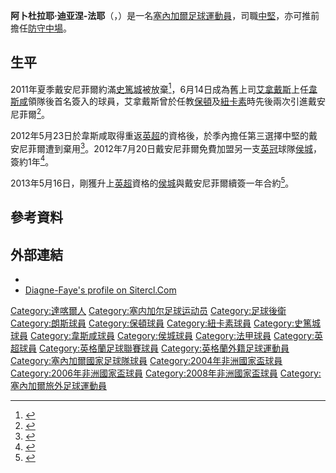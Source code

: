 {{noteta|G1=足球|G2=英超|G3=FAcup
|T=zh-hans:阿卜杜拉耶·迪亚涅-法耶;zh-hk:阿卜杜拉耶·戴安尼菲爾;zh-tw:阿卜杜拉耶·迪亞涅-法耶;
|1=zh-hans:阿卜杜拉耶·迪亚涅-法耶;zh-hk:阿卜杜拉耶·戴安尼菲爾;zh-tw:阿卜杜拉耶·迪亞涅-法耶;
|2=zh-hans:迪亚涅-法耶;zh-hk:戴安尼菲爾;zh-tw:迪亞涅-法耶;
|3=zh-hans:阿勒代斯;zh-hk:艾拿戴斯;zh-tw:阿勒代斯;
}}
{{Infobox football biography 2
| playername          = 阿卜杜拉耶·迪亚涅-法耶<br />''Abdoulaye Diagne-Faye''
| image               = [[File:Abdoulaye_Diagne-Faye_cropped.jpg|220px]]
| caption             = 
| fullname            = Abdoulaye Diagne-Faye
| dateofbirth         = {{birth date and age|1978|2|26}}
| cityofbirth         = [[達喀爾|達喀爾]]
| countryofbirth      = [[塞內加爾|塞內加爾]]
| height              = {{height|meters=1.88}}
| position            = [[後衛_(足球)|後衛]]、[[防守中場|防守中場]]
| currentclub         = 
| clubnumber          = 
| youthyears1         = 
| youthclubs1         = 
| years1              = 1999−2001
| clubs1              = [[w:en:ASEC_Ndiambour|ASEC Ndiambour]]
| caps1               = 59
| goals1              = 8
| years2              = 2001−2002
| clubs2              = [[w:en:ASC_Jeanne_d'Arc|Jeanne d'Arc]]
| caps2               = 32
| goals2              = 4
| years3              = 2002−2005
| clubs3              = [[朗斯足球俱樂部|朗斯]]
| caps3               = 35
| goals3              = 0
| years4              = 2004−2005
| clubs4              = → [[w:en:FC_Istres|伊斯特]] (借用)
| caps4               = 28
| goals4              = 0
| years5              = 2005−2007
| clubs5              = [[保頓足球會|保頓]]
| caps5               = 60
| goals5              = 3
| years6              = 2007−2008
| clubs6              = [[紐卡素足球會|紐卡素]]
| caps6               = 22
| goals6              = 1
| years7              = 2008−2011
| clubs7              = [[斯托克城足球俱乐部|史篤城]]
| caps7               = 81
| goals7              = 6
| years9              = 2011−2012
| clubs9              = [[韋斯咸足球會|韋斯咸]]
| caps9               = 29
| goals9              = 0
| years10             = 2012−2014
| clubs10             = [[赫尔城足球俱乐部|侯城]]
| caps10              = 34
| goals10             = 4
| totalcaps           = 
| totalgoals          = 
| nationalyears1      = 2004−2010
| nationalteam1       = [[塞內加爾國家足球隊|塞內加爾]]
| nationalcaps1       = 35
| nationalgoals1      = 2
| medaltemplates      = 
| club-update         = 2014年8月1日
| nationalteam-update = 2013年6月5日
}}
{{中文譯名
| english    = Abdoulaye '''Diagne-Faye'''
| putonghua  = 迪亚涅-法耶
| taiwan     = 迪亞涅-法耶
| cantonese  = 戴安尼菲爾
}}
'''阿卜杜拉耶·迪亚涅-法耶'''（{{lang-fr|'''Abdoulaye Diagne-Faye'''}}，{{bd|1978年|2月26日|catidx=Diagne-Faye, Abdoulaye}}）是一名[[塞內加爾|塞內加爾]][[足球|足球]][[運動員|運動員]]，司職[[中堅|中堅]]，亦可推前擔任[[中場|防守中場]]。

==生平==
2011年夏季戴安尼菲爾約滿[[斯托克城足球俱乐部|史篤城]]被放棄<ref>{{cite news |language=en |url=http://www.skysports.com/story/0,19528,11661_6954848,00.html |title=Potters confirm Faye exit |publisher=''Sky Sports'' |date=2011-05-27 |accessdate=2011-06-15 |archive-date=2016-03-09 |archive-url=https://web.archive.org/web/20160309155824/http://www.skysports.com/story/0,19528,11661_6954848,00.html |dead-url=no }}</ref>，6月14日成為舊上司[[萨姆·阿勒代斯|艾拿戴斯]]上任[[西汉姆联足球俱乐部|韋斯咸]]領隊後首名簽入的球員，艾拿戴斯曾於任教[[博尔顿足球俱乐部|保頓]]及[[纽卡斯尔联足球俱乐部|紐卡素]]時先後兩次引進戴安尼菲爾<ref>{{cite news |language=en |url=http://news.bbc.co.uk/sport2/hi/football/13772482.stm |title=West Ham boss Sam Allardyce signs Stoke's Abdoulaye Faye |publisher=''[[BBC_Sport|BBC Sport]]'' |date=2011-06-14 |accessdate=2011-06-15 |archive-date=2011-09-01 |archive-url=https://web.archive.org/web/20110901183701/http://news.bbc.co.uk/sport2/hi/football/13772482.stm |dead-url=no }}</ref>。

2012年5月23日於韋斯咸取得重返[[英超|英超]]的資格後，於季內擔任第三選擇中堅的戴安尼菲爾遭到棄用<ref>{{cite news |language=en |url=http://www.bbc.co.uk/sport/0/football/18179430 |title=John Carew one of six to exit West Ham United |publisher=''[[BBC_Sport|BBC Sport]]'' |date=2012-05-23 |accessdate=2012-12-15 |archive-date=2012-08-26 |archive-url=https://web.archive.org/web/20120826011300/http://www.bbc.co.uk/sport/0/football/18179430 |dead-url=no }}</ref>。2012年7月20日戴安尼菲爾免費加盟另一支[[英冠|英冠]]球隊[[赫尔城足球俱乐部|侯城]]，簽約1年<ref>{{cite news |language=en |url=http://www.bbc.co.uk/sport/0/football/18909702 |title=Hull City sign former West Ham defender Abdoulaye Faye |publisher=''[[BBC_Sport|BBC Sport]]'' |date=2012-07-20 |accessdate=2012-12-15 |archive-date=2013-10-17 |archive-url=https://web.archive.org/web/20131017161344/http://www.bbc.co.uk/sport/0/football/18909702 |dead-url=no }}</ref>。

2013年5月16日，剛獲升上[[英超|英超]]資格的[[赫尔城足球俱乐部|侯城]]與戴安尼菲爾續簽一年合約<ref>{{cite news |language=en |url=http://www.bbc.co.uk/sport/0/football/22510912 |title=Abdoulaye Faye signs new Hull City deal as 12 players depart |publisher=''[[BBC_Sport|BBC Sport]]'' |date=2013-05-15 |accessdate=2013-06-05 |archive-date=2013-10-17 |archive-url=https://web.archive.org/web/20131017012928/http://www.bbc.co.uk/sport/0/football/22510912 |dead-url=no }}</ref>。

== 參考資料 ==
{{reflist}}

== 外部連結 ==
*{{soccerbase|id=32207|name=戴安尼菲爾}}
*[https://web.archive.org/web/20090213215746/http://www.sitercl.com/Fichejo/F/fayea.htm Diagne-Faye's profile on Sitercl.Com]



{{DEFAULTSORT:Diagne-Faye, Abdoulaye}}
[[Category:達喀爾人|Category:達喀爾人]]
[[Category:塞内加尔足球运动员|Category:塞内加尔足球运动员]]
[[Category:足球後衛|Category:足球後衛]]
[[Category:朗斯球員|Category:朗斯球員]]
[[Category:保頓球員|Category:保頓球員]]
[[Category:紐卡素球員|Category:紐卡素球員]]
[[Category:史篤城球員|Category:史篤城球員]]
[[Category:韋斯咸球員|Category:韋斯咸球員]]
[[Category:侯城球員|Category:侯城球員]]
[[Category:法甲球員|Category:法甲球員]]
[[Category:英超球員|Category:英超球員]]
[[Category:英格蘭足球聯賽球員|Category:英格蘭足球聯賽球員]]
[[Category:英格蘭外籍足球運動員|Category:英格蘭外籍足球運動員]]
[[Category:塞內加爾國家足球隊球員|Category:塞內加爾國家足球隊球員]] 
[[Category:2004年非洲國家盃球員|Category:2004年非洲國家盃球員]]
[[Category:2006年非洲國家盃球員|Category:2006年非洲國家盃球員]]
[[Category:2008年非洲國家盃球員|Category:2008年非洲國家盃球員]]
[[Category:塞內加爾旅外足球運動員|Category:塞內加爾旅外足球運動員]]